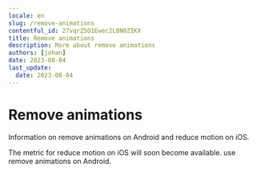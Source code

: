 ```yaml
---
locale: en
slug: /remove-animations
contentful_id: 27vqrZ5O1Ewec2L8N0ZIKX
title: Remove animations
description: More about remove animations
authors: [johan]
date: 2023-08-04
last_update:
  date: 2023-08-04
---
```


# Remove animations

Information on remove animations on Android and reduce motion on iOS.


<TwoColumnBlock>
  <LeftColumn>
    <ColumnRow>
      <TextBlock showBackgroundColor={true}>
        The metric for reduce motion on iOS will soon become available.
        <CustomLink
          url="/en/stats/remove-animations"
          label="More about remove animations"
        />
      </TextBlock>
    </ColumnRow>
  </LeftColumn>
  <RightColumn>
    <ColumnRow>
      <PercentageBlock
        metrics={[
          { title: 'Remove animations', key: 'android-accessibility_is_animation_disabled-true', isPercentage: true }
        ]}
        label="More about remove animations"
        url="/en/stats/remove-animations">
        use remove animations on Android.
      </PercentageBlock>
    </ColumnRow>
  </RightColumn>
</TwoColumnBlock>
